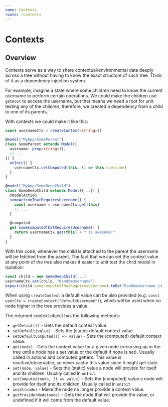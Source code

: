 ```yaml
---
name: Contexts
route: /contexts
---
```


# Contexts

## Overview

Contexts serve as a way to share contextual/environmental data deeply across a tree without having to know the exact structure of such tree.
Think of it as a dependency injection system.

For example, imagine a state where some children need to know the current username to perform certain operations. We could make the children use `getRoot` to access the username, but that means we need a root for unit testing any of the children, therefore, we created a dependency from a child to one of its parents.

With contexts we could make it like this:

```ts
const usernameCtx = createContext<string>()

@model("MyApp/SomeParent")
class SomeParent extends Model({
  username: prop<string>(),
  // ...
}) {
  onInit() {
    usernameCtx.setComputed(this, () => this.username)
  }
}

@model("MyApp/SomeDeepChild")
class SomeDeepChild extends Model({...}) {
  @modelAction
  someActionThatRequiresUsername() {
    const username = usernameCtx.get(this)
    // ...
  }

  @computed
  get someComputedThatRequiresUsername() {
    return usernameCtx.get(this) + " is awesome!"
  }
}
```

With this code, whenever the child is attached to the parent the username will be fetched from the parent.
The fact that we can set the context value at any point of the tree also makes it easier to unit test the child model in isolation:

```ts
const child = new SomeDeepChild(...)
usernameCtx.set(child, "RandomUsername")
expect(child.someComputedThatRequiresUsername).toBe("RandomUsername is awesome!")
```

When using `createContext` a default value can be also provided (e.g. `const userCtx = createContext("defaultUsername")`), which will be used when no node higher in the tree provides a value.

The returned context object has the following methods:

- `getDefault()` - Gets the default context value.
- `setDefault(value)` - Sets the (static) default context value.
- `setDefaultComputed(() => value)` - Sets the (computed) default context value.
- `get(node)` - Gets the context value for a given node (recursing up in the tree until a node has a set value or the default if none is set). Usually called in actions and computed getters. This value is reactive/observable, so never cache this value since it might get stale.
- `set(node, value)` - Sets the (static) value a node will provide for itself and its children. Usually called in `onInit`.
- `setComputed(node, () => value)` - Sets the (computed) value a node will provide for itself and its children. Usually called in `onInit`.
- `unset(node)` - Make the node no longer provide a context value.
- `getProviderNode(node)` - Gets the node that will provide the value, or undefined if it will come from the default value.

